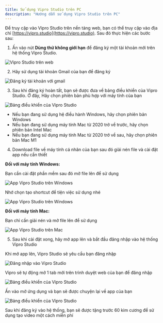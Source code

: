 ```yaml
---
title: Sử dụng Vipro Studio trên PC
description: "Hướng dẫn sử dụng Vipro Studio trên PC"
---
```


Để truy cập vào Vipro Studio trên nền tảng web, bạn có thể truy cập vào địa chỉ [https://vipro.studio](https://vipro.studio). Sau đó thực hiện các bước sau:

1. Ấn vào nút **Dùng thử không giới hạn** để đăng ký một tài khoản mới trên hệ thống Vipro Studio.

<img
  src="/images/introduction/home.jpg"
  alt="Vipro Studio trên web"
  className="rounded-lg"
/>

2. Hãy sử dụng tài khoản Gmail của bạn để đăng ký

<img
  src="/images/introduction/login.jpg"
  alt="Đăng ký tài khoản với gmail"
  className="rounded-lg"
/>

3. Sau khi đăng ký hoàn tất, bạn sẽ được đưa về bảng điều khiển của Vipro Studio. Ở đây, Hãy chọn phiên bản phù hợp với máy tính của bạn

<img
  src="/images/introduction/dashboard-app.jpg"
  alt="Bảng điều khiển của Vipro Studio"
  className="rounded-lg"
/>

- Nếu bạn đang sử dụng hệ điều hành Windows, hãy chọn phiên bản Windows
- Nếu bạn đang sử dụng máy tính Mac từ 2020 trở về trước, hãy chọn phiên bản Intel Mac
- Nếu bạn đang sử dụng máy tính Mac từ 2020 trở về sau, hãy chọn phiên bản Mac M1

4. Download file về máy tính cá nhân của bạn sau đó giải nén file và cài đặt app nếu cần thiết

**Đối với máy tính Windows:**

Bạn cần cài đặt phần mềm sau đó mở file lên để sử dụng

<img
  src="/images/introduction/app-windows-1.jpg"
  alt="App Vipro Studio trên Windows"
  className="rounded-lg"
/>

Nhớ chọn tạo shortcut để tiện việc sử dụng nhé

<img
  src="/images/introduction/app-windows-2.jpg"
  alt="App Vipro Studio trên Windows"
  className="rounded-lg"
/>

**Đối với máy tính Mac:**

Bạn chỉ cần giải nén và mở file lên để sử dụng

<img
  src="/images/introduction/app-mac.jpg"
  alt="App Vipro Studio trên Mac"
  className="rounded-lg"
/>

5. Sau khi cài đặt xong, hãy mở app lên và bắt đầu đăng nhập vào hệ thống Vipro Studio

Khi mở app lên, Vipro Studio sẽ yêu cầu bạn đăng nhập

<img
  src="/images/introduction/app-login.jpg"
  alt="Đăng nhập vào Vipro Studio"
  className="rounded-lg"
/>

Vipro sẽ tự động mở 1 tab mới trên trình duyệt web của bạn để đăng nhập

<img
  src="/images/introduction/app-login-web.jpg"
  alt="Bảng điều khiển của Vipro Studio"
  className="rounded-lg"
/>

Ấn vào mở ứng dụng và bạn sẽ được chuyện lại về app của bạn

<img
  src="/images/introduction/app-success.jpg"
  alt="Bảng điều khiển của Vipro Studio"
  className="rounded-lg"
/>

Sau khi đăng ký vào hệ thống, bạn sẽ được tặng trước 60 kim cương để sử dụng tạo video một cách miễn phí
